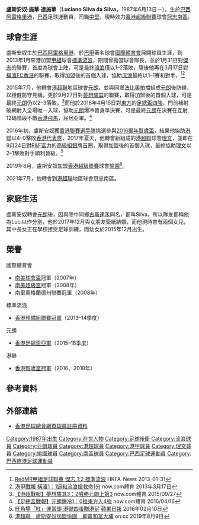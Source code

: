 {{Infobox football biography
| name        = 盧斯安奴 <br> Luciano Silva
| image       = Luciano Silva da Silva.JPG
| fullname    = Luciano Silva da Silva
| nickname    = Luci
| birth_date  = {{Birth date and age|1987|6|13|}}
| birth_place = [[巴西|巴西]]，[[阿雷格里港|阿雷格里港]]
| height      = {{height|m=1.87}}
| position    = 
| currentclub = [[冠忠南區|冠忠南區]]
| clubnumber  = 36
| youthyears1 = 
| youthclubs1 = [[國際體育會|國際體育會]]
| years1 = 2007–2008
| clubs1 = [[國際體育會|國際體育會]]
| caps1  = 1
| goals1 = 0
| years2 = 2008–2009
| clubs2 = [[布拉甘蒂諾競技俱樂部|巴拉干天奴]]
| caps2  = 0
| goals2 = 0
| years3 = 2009–2010
| clubs3 = {{link-en|巴西佩洛塔斯體育會|Grêmio Esportivo Brasil|佩洛塔斯}}
| caps3  = 4
| goals3 = 0
| years4 = 2010–2011
| clubs4 = {{link-en|塔誇里廷加體育會|Clube Atlético Taquaritinga|塔誇里廷加}}
| caps4  = 18
| goals4 = 0
| years5 = 2011–2012
| clubs5 = {{link-en|阿美利加足球會|América Futebol Clube (SP)|阿美利加}}
| caps5  = 12
| goals5 = 0
| years6 = 2012–2013
| clubs6 = {{link-en|安江足球會|CLB An Giang|安江}}
| caps6  = 26
| goals6 = 0
| years7 = 2013–2014
| clubs7 = [[香港流浪足球會|標準流浪]]
| caps7  = 28
| goals7 = 2
| years8 = 2014
| clubs8 = [[獨立隊|獨立隊]]
| caps8  = 8
| goals8 = 1
| years9 = 2014–2015
| clubs9 = {{link-en|巴西亞法羅菲亞體育會|Sociedade Esportiva Recreativa e Cultural Brasil|巴西亞法羅菲亞}} 
| caps9  = 10
| goals9 = 4
| years10 = 2015
| clubs10 = [[格雷米奧巴魯埃里|格雷米奧巴魯埃里]]
| caps10  = 12
| goals10 = 2
| years11 = 2015–2017
| clubs11 = [[元朗足球會|佳聯元朗]]
| caps11  = 46
| goals11 = 3
| years12 = 2017
| clubs12 = [[國民競技|國民隊]]
| caps12  = 12
| goals12 = 2
| years13 = 2017–2018
| clubs13 = [[理文足球會|理文]]
| caps13  = 26
| goals13 = 1
| years14 = 2018–2019
| clubs14 = [[國民競技|國民隊]]
| caps14  = 8
| goals14 = 0
| years15 = 2019–2021
| clubs15 = [[愉園體育會|愉園]]
| caps15  = 28
| goals15 = 4
| years16 = 2021–
| clubs16 = [[冠忠南區|冠忠南區]]
| caps16  = 0
| goals16 = 0
| nationalyears1 = 
| nationalteam1  = 
| nationalcaps1  = 
| nationalgoals1 = 
| pcupdate = 2 July 2021
| ntupdate = 13 November 2020
}}

'''盧斯安奴·施華·達施華'''（'''Luciano Silva da Silva'''，1987年6月13日－），生於[[巴西|巴西]][[阿雷格里港|阿雷格里港]]，[[巴西|巴西]]足球運動員，司職[[中堅|中堅]]，現時效力[[香港超級聯賽|香港超級聯賽]]球會[[冠忠南區|冠忠南區]]。

==球會生涯==
盧斯安奴生於[[巴西|巴西]][[阿雷格里港|阿雷格里港]]，於[[巴甲|巴甲]]著名球會[[國際體育會|國際體育會]]展開球員生涯，到2013年1月來港加盟[[香港甲組足球聯賽|甲組]]球會[[香港流浪足球會|標準流浪]]，期間曾擔當球會隊長，並於1月31日對[[傑志體育會|傑志]]的聯賽，首度為球會上陣，可是最終[[香港流浪足球會|流浪]]僅以1–2落敗，隨後他再在3月17日對[[駿其足球會|橫濱FC香港]]的聯賽，取得加盟後的首個入球，協助[[香港流浪足球會|流浪]]最終以1–1賽和對手，<ref>[http://www.hkfa.com/news_details/10251 RedMR甲組足球聯賽 傑志 1:2 標準流浪] {{Wayback|url=http://www.hkfa.com/news_details/10251 |date=20160603121337 }} HKFA-News 2013-01-31</ref><ref>[http://news.now.com/home/sports/player?newsId=sp6162908910 港甲戰報 橫濱1：1逼和流浪搶救命1分] {{Wayback|url=http://news.now.com/home/sports/player?newsId=sp6162908910 |date=20160827154218 }} now.com體育 2013年3月17日</ref>

2015年7月，他轉會[[港超聯|港超聯]]地區球會[[元朗足球會|元朗]]，並與同鄉[[法比奧·盧比斯|法比奧]]拍擋組成[[元朗足球會|元朗]]後防線，以穩健防守見稱，更於9月27日對[[夢想駿其足球會|夢想駿其]]的聯賽，取得加盟後的首個入球，可是最終[[元朗足球會|元朗]]仍以2–3落敗，<ref>[http://sports.now.com/home/other/details?id=13357746812 【港超戰報】夢想駿其3：2險勝元朗上第3] {{Wayback|url=http://sports.now.com/home/other/details?id=13357746812 |date=20160827123025 }} now.com體育 2015/09/27</ref>而他於2016年4月16日對[[東方足球隊|東方]]的[[2015–16年香港足總盃|足總盃四強]]，門前補射破網射入全場唯一入球，協助[[元朗足球會|元朗]]爆冷晉身準決賽，可是最終[[元朗足球會|元朗]]在決賽在互射12碼階段不敵[[香港飛馬足球會|香港飛馬]]，屈居亞軍。<ref>[http://sports.now.com/home/news/details?id=14884372190 【足總盃戰報】元朗爆冷1：0挫東方入4強] {{Wayback|url=http://sports.now.com/home/news/details?id=14884372190 |date=20161011173521 }} now.com體育 2016/04/16</ref>

2016年初，盧斯安奴獲[[香港聯賽選手隊|香港聯賽選手隊]]挑選參與[[2016年賀歲盃足球賽|2016猴年賀歲盃]]，結果他協助[[港聯|港聯]]以4–0擊敗[[香港足球代表隊|香港代表隊]]，2017年夏天，他轉會新組成的[[港超聯|港超聯]]球會[[理文足球會|理文]]，並即在9月24日對[[R&F富力足球會|R&F富力]]的[[2017–18年香港高級組銀牌|高級組銀牌首圈]]，取得加盟後的首個入球，最終協助[[理文足球會|理文]]以2–1擊敗對手順利晉級。<ref>[http://hk.apple.nextmedia.com/sports/first/20160210/19485652 旺角場「紅」運當頭 港聯四蛋贈港足] {{Wayback|url=http://hk.apple.nextmedia.com/sports/first/20160210/19485652 |date=20160413224945 }} [[蘋果日報|蘋果日報]] 2016年02月10日</ref>

2019年8月，盧斯安奴加盟[[香港超級聯賽|香港超級聯賽]]球會[[愉園體育會|愉園]]<ref>[https://hk.on.cc/hk/bkn/cnt/sport/20190809/bkn-20190809140316511-0809_00882_001.html 港超聯　盧斯安奴加盟愉園　即贏和富大埔] {{Wayback|url=https://hk.on.cc/hk/bkn/cnt/sport/20190809/bkn-20190809140316511-0809_00882_001.html |date=20190811161645 }} on.cc 2019年8月9日</ref>。

2021年7月，他轉會到[[港超聯|港超聯]]地區球會冠忠南區。

==家庭生活==
盧斯安奴轉會[[元朗足球會|元朗]]後，因與陣中同鄉[[古斯達禾·施華|古斯達禾]]同名，都叫Silva，所以隊友都稱他為Luci以作分別，他於2017年12月與女朋友簽紙結婚，而他現時育有兩個女兒，其中長女正在學校接受足球訓練，而幼女於2015年12月出生。

==榮譽==
;國際體育會
* [[南美球會盃|南美球會盃]]冠軍（2007年）
* [[南美超級盃|南美超級盃]]冠軍（2008年）
* 南里奧格蘭德州聯賽冠軍（2008年）
;標準流浪
* [[香港預備組聯賽|香港預備組聯賽冠軍]]（2013–14季度）
;元朗
* [[2015–16年香港足總盃|香港足總盃亞軍]]（2015–16季度）
;港聯
* [[賀歲盃足球賽|香港賀歲盃冠軍]]（2016、2018年）

==參考資料==
{{Reflist}}

==外部連結==
*[https://www.hkfa.com/ch/club/57/detail?player=12277#gotab 香港足球總會網頁球員註冊資料] {{Wayback|url=https://www.hkfa.com/ch/club/57/detail?player=12277#gotab |date=20170624161654 }}

{{南區球員名單}}

{{DEFAULTSORT:Luciano Silva da Silva}} 
[[Category:1987年出生|Category:1987年出生]]
[[Category:在世人物|Category:在世人物]]
[[Category:足球後衛|Category:足球後衛]]
[[Category:流浪球員|Category:流浪球員]]
[[Category:元朗球員|Category:元朗球員]]
[[Category:港超球員|Category:港超球員]]
[[Category:港甲球員|Category:港甲球員]]
[[Category:理文球員|Category:理文球員]]
[[Category:愉園球員|Category:愉園球員]]
[[Category:南區球員|Category:南區球員]]
[[Category:巴西足球運動員|Category:巴西足球運動員]]
[[Category:巴西旅港足球運動員|Category:巴西旅港足球運動員]]